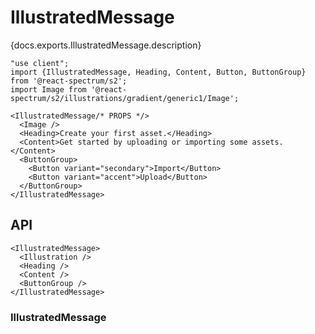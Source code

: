 


# IllustratedMessage

<PageDescription>{docs.exports.IllustratedMessage.description}</PageDescription>

```tsx render docs={docs.exports.IllustratedMessage} links={docs.links} props={['size', 'orientation']} type="s2"
"use client";
import {IllustratedMessage, Heading, Content, Button, ButtonGroup} from '@react-spectrum/s2';
import Image from '@react-spectrum/s2/illustrations/gradient/generic1/Image';

<IllustratedMessage/* PROPS */>
  <Image />
  <Heading>Create your first asset.</Heading>
  <Content>Get started by uploading or importing some assets.</Content>
  <ButtonGroup>
    <Button variant="secondary">Import</Button>
    <Button variant="accent">Upload</Button>
  </ButtonGroup>
</IllustratedMessage>
```

## API

```tsx links={{IllustratedMessage: '#illustratedmessage', ButtonGroup: 'ButtonGroup.html'}}
<IllustratedMessage>
  <Illustration />
  <Heading />
  <Content />
  <ButtonGroup />
</IllustratedMessage>
```

### IllustratedMessage

<PropTable component={docs.exports.IllustratedMessage} links={docs.links} />
